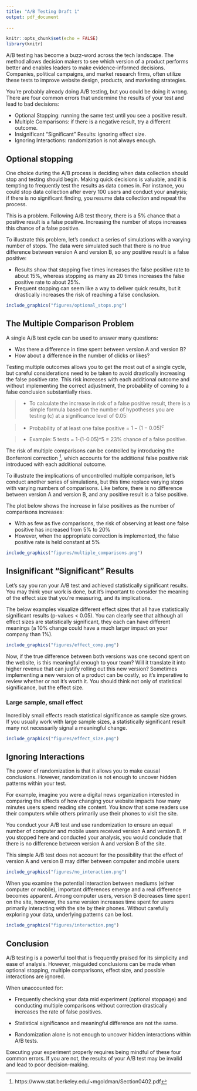 ```yaml
---
title: "A/B Testing Draft 1"
output: pdf_document
   
---
```


```r
knitr::opts_chunk$set(echo = FALSE)
library(knitr)

```

A/B testing has become a buzz-word across the tech landscape. The method allows decision makers to see which version of a product performs better and enables leaders to make evidence-informed decisions. Companies, political campaigns, and market research firms, often utilize these tests to improve website design, products, and marketing strategies. 

You’re probably already doing A/B testing, but you could be doing it wrong. There are four common errors that undermine the results of your test and lead to bad decisions:

* Optional Stopping: running the same test until you see a positive result.
* Multiple Comparisons: if there is a negative result, try a different outcome.
* Insignificant “Significant” Results: ignoring effect size.
* Ignoring Interactions: randomization is not always enough. 

## Optional stopping

One choice during the A/B process is deciding when data collection should stop and testing should begin. Making quick decisions is valuable, and it is tempting to frequently test the results as data comes in. For instance, you could stop data collection after every 100 users and conduct your analysis; if there is no significant finding, you resume data collection and repeat the process.

This is a problem. Following A/B test theory, there is a 5% chance that a positive result is a false positive. Increasing the number of stops increases this chance of a false positive. 

To illustrate this problem, let’s conduct a series of simulations with a varying number of stops. The data were simulated such that there is no true difference between version A and version B, so any positive result is a false positive:

* Results show that stopping five times increases the false positive rate to about 15%, whereas stopping as many as 20 times increases the false positive rate to about 25%. 
* Frequent stopping can seem like a way to deliver quick results, but it drastically increases the risk of reaching a false conclusion. 


```r
include_graphics("figures/optional_stops.png")
```


## The Multiple Comparison Problem

A single A/B test cycle can be used to answer many questions:

* Was there a difference in time spent between version A and version B?
* How about a difference in the number of clicks or likes? 

Testing multiple outcomes allows you to get the most out of a single cycle, but careful considerations need to be taken to avoid drastically increasing the false positive rate. This risk increases with each additional outcome and without implementing the correct adjustment, the probability of coming to a false conclusion substantially rises. 
 
> * To calculate the increase in risk of a false positive result, there is a simple formula based on the number of hypotheses you are testing (c) at a significance level of 0.05:

> * Probability of at least one false positive = $1 - (1 - 0.05)^c$

> * Example: 5 tests = 1-(1-0.05)^5  = 23% chance of a false positive.

The risk of multiple comparisons can be controlled by introducing the Bonferroni correction ^[https://www.stat.berkeley.edu/~mgoldman/Section0402.pdf], which accounts for the additional false positive risk introduced with each additional outcome. 

To illustrate the implications of uncontrolled multiple comparison, let's conduct another series of simulations, but this time replace varying stops with varying numbers of comparisons. Like before, there is no difference between version A and version B, and any positive result is a false positive. 


The plot below shows the increase in false positives as the number of comparisons increases:

* With as few as five comparisons, the risk of observing at least one false positive has increased from 5% to 20%
* However, when the appropriate correction is implemented, the false positive rate is held constant at 5%


```r
include_graphics("figures/multiple_comparisons.png")
```


## Insignificant “Significant” Results

Let’s say you ran your A/B test and achieved statistically significant results. You may think your work is done, but it’s important to consider the meaning of the effect size that you’re measuring, and its implications.

The below examples visualize different effect sizes that all have statistically significant results (p-values < 0.05). You can clearly see that although all effect sizes are statistically significant, they each can have different meanings (a 10% change could have a much larger impact on your company than 1%).


```r
include_graphics("figures/effect_comp.png")
```

Now, if the true difference between both versions was one second spent on the website, is this meaningful enough to your team? Will it translate it into higher revenue that can justify rolling out this new version? Sometimes implementing a new version of a product can be costly, so it’s imperative to review whether or not it’s worth it. You should think not only of statistical significance, but the effect size.  


### Large sample, small effect

Incredibly small effects reach statistical significance as sample size grows. If you usually work with large sample sizes, a statistically significant result many not necessarily signal a meaningful change.


```r
include_graphics("figures/effect_size.png")
```


## Ignoring Interactions

The power of randomization is that it allows you to make causal conclusions. However, randomization is not enough to uncover hidden patterns within your test. 

For example, imagine you were a digital news organization interested in comparing the effects of how changing your website impacts how many minutes users spend reading site content. You know that some readers use their computers while others primarily use their phones to visit the site. 

You conduct your A/B test and use randomization to ensure an equal number of computer and mobile users received version A and version B. If you stopped here and conducted your analysis, you would conclude that there is no difference between version A and version B of the site. 

This simple A/B test does not account for the possibility that the effect of version A and version B may differ between computer and mobile users


```r
include_graphics("figures/no_interaction.png")
```


When you examine the potential interaction between mediums (either computer or mobile), important differences emerge and a real difference becomes apparent. Among computer users, version B decreases time spent on the site, however, the same version increases time spent for users primarily interacting with the site by their phones. Without carefully exploring your data, underlying patterns can be lost.


```r
include_graphics("figures/interaction.png")
```


## Conclusion

A/B testing is a powerful tool that is frequently praised for its simplicity and ease of analysis. However, misguided conclusions can be made when optional stopping, multiple comparisons, effect size, and possible interactions are ignored. 

When unaccounted for: 

* Frequently checking your data mid experiment (optional stoppage) and conducting multiple comparisons without correction drastically increases the rate of false positives. 

* Statistical significance and meaningful difference are not the same.

* Randomization alone is not enough to uncover hidden interactions within A/B tests.

Executing your experiment properly requires being mindful of these four common errors. If you are not, the results of your A/B test may be invalid and lead to poor decision-making.


